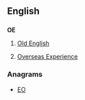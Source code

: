 {{also|oe|Oe|Œ|œ}}
==English==

==={{initialism-old|en}}===
'''OE'''
# {{linguistics}} [[Old English]]
# {{NZ}} [[Overseas Experience]]

===Anagrams===
* [[EO#English|EO]]